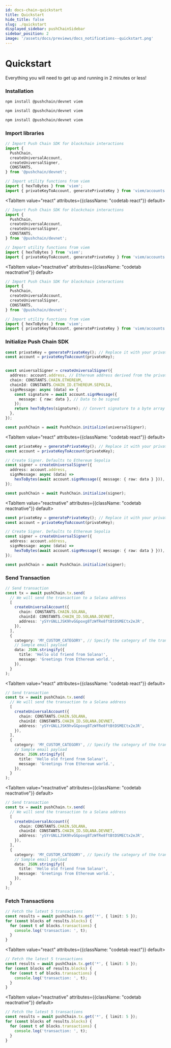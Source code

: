 ```yaml
---
id: docs-chain-quickstart
title: Quickstart
hide_title: false
slug: ./quickstart
displayed_sidebar: pushChainSidebar
sidebar_position: 2
image: '/assets/docs/previews/docs_notifications--quickstart.png'
---
```


# Quickstart

Everything you will need to get up and running in 2 minutes or less!

<head>
  <title>Quickstart | Push Chain | Push Documentation</title>
</head>


### Installation

<Tabs className="codetabs" groupId="code-examples">
  <TabItem value="js" attributes={{className: "codetab js"}} default>

```bash
npm install @pushchain/devnet viem
```

  </TabItem>
  <TabItem value="react" attributes={{className: "codetab react"}} default>

```bash
npm install @pushchain/devnet viem
```

  </TabItem>
  <TabItem value="reactnative" attributes={{className: "codetab reactnative"}} default>

```bash
npm install @pushchain/devnet viem
```

  </TabItem>
</Tabs>

### Import libraries

<Tabs className="codetabs" groupId="code-examples">
  <TabItem value="js" attributes={{className: "codetab js"}} default>

```typescript
// Import Push Chain SDK for blockchain interactions
import {
  PushChain,
  createUniversalAccount,
  createUniversalSigner,
  CONSTANTS,
} from '@pushchain/devnet';

// Import utility functions from viem
import { hexToBytes } from 'viem';
import { privateKeyToAccount, generatePrivateKey } from 'viem/accounts';
```

  </TabItem>

  <TabItem value="react" attributes={{className: "codetab react"}} default>

```typescript
// Import Push Chain SDK for blockchain interactions
import {
  PushChain,
  createUniversalAccount,
  createUniversalSigner,
  CONSTANTS,
} from '@pushchain/devnet';

// Import utility functions from viem
import { hexToBytes } from 'viem';
import { privateKeyToAccount, generatePrivateKey } from 'viem/accounts';
```

  </TabItem>

  <TabItem value="reactnative" attributes={{className: "codetab reactnative"}} default>

```typescript
// Import Push Chain SDK for blockchain interactions
import {
  PushChain,
  createUniversalAccount,
  createUniversalSigner,
  CONSTANTS,
} from '@pushchain/devnet';

// Import utility functions from viem
import { hexToBytes } from 'viem';
import { privateKeyToAccount, generatePrivateKey } from 'viem/accounts';
```

  </TabItem>
</Tabs>

### Initialize Push Chain SDK

<Tabs className="codetabs" groupId="code-examples">
  <TabItem value="js" attributes={{className: "codetab js"}} default>

```typescript
const privateKey = generatePrivateKey(); // Replace it with your private key generation logic
const account = privateKeyToAccount(privateKey);


const universalSigner = createUniversalSigner({
  address: account.address, // Ethereum address derived from the private key
  chain: CONSTANTS.CHAIN.ETHEREUM,
  chainId: CONSTANTS.CHAIN_ID.ETHEREUM.SEPOLIA,
  signMessage: async (data) => {
    const signature = await account.signMessage({
      message: { raw: data }, // Data to be signed
    });
    return hexToBytes(signature); // Convert signature to a byte array
  },
});

const pushChain = await PushChain.initialize(universalSigner);
```

  </TabItem>

  <TabItem value="react" attributes={{className: "codetab react"}} default>

```typescript
const privateKey = generatePrivateKey(); // Replace it with your private key generation logic
const account = privateKeyToAccount(privateKey);

// Create Signer. Defaults to Ethereum Sepolia
const signer = createUniversalSigner({
  address: account.address,
  signMessage: async (data) =>
    hexToBytes(await account.signMessage({ message: { raw: data } })),
});

const pushChain = await PushChain.initialize(signer);
```

  </TabItem>

  <TabItem value="reactnative" attributes={{className: "codetab reactnative"}} default>

```typescript
const privateKey = generatePrivateKey(); // Replace it with your private key generation logic
const account = privateKeyToAccount(privateKey);

// Create Signer. Defaults to Ethereum Sepolia
const signer = createUniversalSigner({
  address: account.address,
  signMessage: async (data) =>
    hexToBytes(await account.signMessage({ message: { raw: data } })),
});

const pushChain = await PushChain.initialize(signer);
```

  </TabItem>
</Tabs>

### Send Transaction

<Tabs className="codetabs" groupId="code-examples">
  <TabItem value="js" attributes={{className: "codetab js"}} default>

```typescript
// Send transaction
const tx = await pushChain.tx.send(
  // We will send the transaction to a Solana address
  [
    createUniversalAccount({
      chain: CONSTANTS.CHAIN.SOLANA,
      chainId: CONSTANTS.CHAIN_ID.SOLANA.DEVNET,
      address: 'ySYrGNLLJSK9hvGGpoxg8TzWfRe8ftBtDSMECtx2eJR',
    }),
  ],
  {
    category: 'MY_CUSTOM_CATEGORY', // Specify the category of the transaction
    // Sample email payload
    data: JSON.stringify({
      title: 'Hello old friend from Solana!',
      message: 'Greetings from Ethereum world.',
    }),
  }
);
```

  </TabItem>

  <TabItem value="react" attributes={{className: "codetab react"}} default>

```typescript
// Send transaction
const tx = await pushChain.tx.send(
  // We will send the transaction to a Solana address
  [
    createUniversalAccount({
      chain: CONSTANTS.CHAIN.SOLANA,
      chainId: CONSTANTS.CHAIN_ID.SOLANA.DEVNET,
      address: 'ySYrGNLLJSK9hvGGpoxg8TzWfRe8ftBtDSMECtx2eJR',
    }),
  ],
  {
    category: 'MY_CUSTOM_CATEGORY', // Specify the category of the transaction
    // Sample email payload
    data: JSON.stringify({
      title: 'Hello old friend from Solana!',
      message: 'Greetings from Ethereum world.',
    }),
  }
);
```

  </TabItem>

  <TabItem value="reactnative" attributes={{className: "codetab reactnative"}} default>

```typescript
// Send transaction
const tx = await pushChain.tx.send(
  // We will send the transaction to a Solana address
  [
    createUniversalAccount({
      chain: CONSTANTS.CHAIN.SOLANA,
      chainId: CONSTANTS.CHAIN_ID.SOLANA.DEVNET,
      address: 'ySYrGNLLJSK9hvGGpoxg8TzWfRe8ftBtDSMECtx2eJR',
    }),
  ],
  {
    category: 'MY_CUSTOM_CATEGORY', // Specify the category of the transaction
    // Sample email payload
    data: JSON.stringify({
      title: 'Hello old friend from Solana!',
      message: 'Greetings from Ethereum world.',
    }),
  }
);
```

  </TabItem>
</Tabs>

### Fetch Transactions

<Tabs className="codetabs" groupId="code-examples">
  <TabItem value="js" attributes={{className: "codetab js"}} default>

```typescript
// Fetch the latest 5 transactions
const results = await pushChain.tx.get('*', { limit: 5 });
for (const blocks of results.blocks) {
  for (const t of blocks.transactions) {
    console.log('transaction: ', t);
  }
}
```

  </TabItem>

  <TabItem value="react" attributes={{className: "codetab react"}} default>

```typescript
// Fetch the latest 5 transactions
const results = await pushChain.tx.get('*', { limit: 5 });
for (const blocks of results.blocks) {
  for (const t of blocks.transactions) {
    console.log('transaction: ', t);
  }
}
```

  </TabItem>

  <TabItem value="reactnative" attributes={{className: "codetab reactnative"}} default>

```typescript
// Fetch the latest 5 transactions
const results = await pushChain.tx.get('*', { limit: 5 });
for (const blocks of results.blocks) {
  for (const t of blocks.transactions) {
    console.log('transaction: ', t);
  }
}
```

  </TabItem>
</Tabs>
